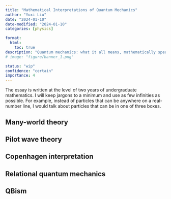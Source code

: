 ```yaml
---
title: "Mathematical Interpretations of Quantum Mechanics"
author: "Yuxi Liu"
date: "2024-01-10"
date-modified: "2024-01-10"
categories: [physics]

format:
  html:
    toc: true
description: "Quantum mechanics: what it all means, mathematically speaking."
# image: "figure/banner_1.png"

status: "wip"
confidence: "certain"
importance: 4
---
```


The essay is written at the level of two years of undergraduate mathematics. I will keep jargons to a minimum and use as few infinities as possible. For example, instead of particles that can be anywhere on a real-number line, I would talk about particles that can be in one of three boxes.

## Many-world theory

## Pilot wave theory

## Copenhagen interpretation

## Relational quantum mechanics

## QBism
